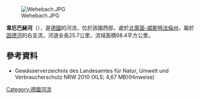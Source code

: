 {{Multiple issues|
{{Expand language|1=de|time=2020-08-14T04:16:18+00:00}}
{{Onesource|time=2020-08-14T04:16:18+00:00}}
{{Onesource|time=2020-08-14T04:16:02+00:00}}
}}
{{Coord|50.84764746795819|N|6.356438398361206|E|display=title}}
[[Image:Wehebach.JPG|right]]

'''韋厄巴赫河'''（{{lang-de|Wehebach}}），是[[德國|德國]]的河流，位於該國西部，處於[[北萊茵-威斯特法倫州|北萊茵-威斯特法倫州]]，屬於[[因德河|因德河]]的右支流，河道全長25.7公里，流域面積68.4平方公里。

==參考資料==
* Gewässerverzeichnis des Landesamtes für Natur, Umwelt und Verbraucherschutz NRW 2010 (XLS; 4,67 MB)(Hinweise)

{{Germany-geo-stub}}
[[Category:德國河流|Category:德國河流]]